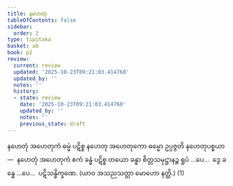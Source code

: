 ```yaml
---
title: နဟေတု
tableOfContents: false
sidebar:
  order: 2
type: tipitaka
basket: ab
book: p2
review:
  current: review
  updated: '2025-10-23T09:21:03.414760'
  updated_by: ''
  notes: ''
  history:
  - state: review
    date: '2025-10-23T09:21:03.414760'
    updated_by: ''
    notes: ''
    previous_state: draft
---
```



<ReviewStatus review={frontmatter.review} showDetails={true} />

<HypothesisAnnotation frontmatter={frontmatter} />

<DynamicBreadcrumb />

<Division number="164" book="p2" e="ch" v="38" p="71">

<Paragraph number="455" book="p2">
နဟေတုံ အဟေတုကံ ဓမ္မံ ပဋိစ္စ နဟေတု အဟေတုကော ဓမ္မော ဥပ္ပဇ္ဇတိ နဟေတုပစ္စယာ—  နဟေတုံ အဟေတုကံ ဧကံ ခန္ဓံ ပဋိစ္စ တယော ခန္ဓာ စိတ္တသမုဋ္ဌာနဉ္စ ရူပံ …ပေ…  ဒွေ ခန္ဓေ …ပေ…  ပဋိသန္ဓိက္ခဏေ. (ယာဝ အသညသတ္တာ မောဟော နတ္ထိ.) (1)
</Paragraph>
</Division>